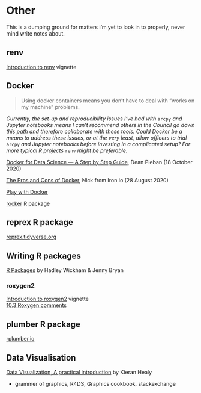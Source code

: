 # Other {#other}

This is a dumping ground for matters I'm yet to look in to properly, never mind write notes about.

## renv

[Introduction to renv](https://rstudio.github.io/renv/articles/renv.html) vignette

## Docker {#docker}

> Using docker containers means you don't have to deal with "works on my machine" problems.

*Currently, the set-up and reproducibility issues I've had with* `arcpy` *and Jupyter notebooks means I can't recommend others in the Council go down this path and therefore collaborate with these tools. Could Docker be a means to address these issues, or at the very least, allow officers to trial* `arcpy` *and Jupyter notebooks before investing in a complicated setup? For more typical R projects* `renv` *might be preferable.*

[Docker for Data Science --- A Step by Step Guide](https://towardsdatascience.com/docker-for-data-science-a-step-by-step-guide-1e5f7f3baf8e), Dean Pleban (18 October 2020)

[The Pros and Cons of Docker](https://blog.iron.io/docker-containers-the-pros-and-cons-of-docker/), Nick from Iron.io (28 August 2020)

[Play with Docker](https://www.docker.com/play-with-docker)

[rocker](https://github.com/rocker-org/rocker) R package

## reprex R package
[reprex.tidyverse.org](https://reprex.tidyverse.org/)

## Writing R packages

[R Packages](https://r-pkgs.org/index.html) by Hadley Wickham & Jenny Bryan

### roxygen2

[Introduction to roxygen2](https://cran.r-project.org/web/packages/roxygen2/vignettes/roxygen2.html) vignette  
[10.3 Roxygen comments](https://r-pkgs.org/man.html#roxygen-comments)  

## plumber R package

[rplumber.io](https://www.rplumber.io/)

## Data Visualisation  

[Data Visualization, A practical introduction](https://socviz.co/index.html) by Kieran Healy

 - grammer of graphics, R4DS, Graphics cookbook, stackexchange